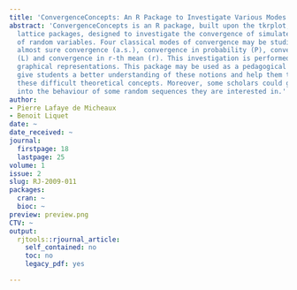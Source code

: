 ```yaml
---
title: 'ConvergenceConcepts: An R Package to Investigate Various Modes of Convergence'
abstract: 'ConvergenceConcepts is an R package, built upon the tkrplot, tcltk and
  lattice packages, designed to investigate the convergence of simulated sequences
  of random variables. Four classical modes of convergence may be studied, namely:
  almost sure convergence (a.s.), convergence in probability (P), convergence in law
  (L) and convergence in r-th mean (r). This investigation is performed through accurate
  graphical representations. This package may be used as a pedagogical tool. It may
  give students a better understanding of these notions and help them to visualize
  these difficult theoretical concepts. Moreover, some scholars could gain some insight
  into the behaviour of some random sequences they are interested in.'
author:
- Pierre Lafaye de Micheaux
- Benoit Liquet
date: ~
date_received: ~
journal:
  firstpage: 18
  lastpage: 25
volume: 1
issue: 2
slug: RJ-2009-011
packages:
  cran: ~
  bioc: ~
preview: preview.png
CTV: ~
output:
  rjtools::rjournal_article:
    self_contained: no
    toc: no
    legacy_pdf: yes

---
```

